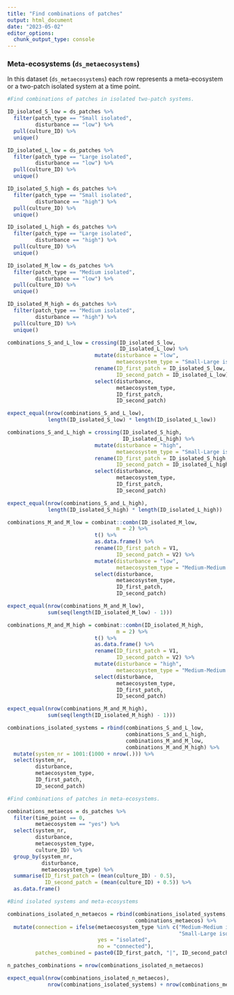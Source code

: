 ```yaml
---
title: "Find combinations of patches"
output: html_document
date: "2023-05-02"
editor_options: 
  chunk_output_type: console
---
```


### Meta-ecosystems (`ds_metaecosystems`)

In this dataset (`ds_metaecosystems`) each row represents a meta-ecosystem or a two-patch isolated system at a time point.

```r

#Find combinations of patches in isolated two-patch systems.

ID_isolated_S_low = ds_patches %>%
  filter(patch_type == "Small isolated",
         disturbance == "low") %>%
  pull(culture_ID) %>%
  unique()

ID_isolated_L_low = ds_patches %>%
  filter(patch_type == "Large isolated",
         disturbance == "low") %>%
  pull(culture_ID) %>%
  unique()

ID_isolated_S_high = ds_patches %>%
  filter(patch_type == "Small isolated",
         disturbance == "high") %>%
  pull(culture_ID) %>%
  unique()

ID_isolated_L_high = ds_patches %>%
  filter(patch_type == "Large isolated",
         disturbance == "high") %>%
  pull(culture_ID) %>%
  unique()

ID_isolated_M_low = ds_patches %>%
  filter(patch_type == "Medium isolated",
         disturbance == "low") %>%
  pull(culture_ID) %>%
  unique()

ID_isolated_M_high = ds_patches %>%
  filter(patch_type == "Medium isolated",
         disturbance == "high") %>%
  pull(culture_ID) %>%
  unique()

combinations_S_and_L_low = crossing(ID_isolated_S_low,
                                    ID_isolated_L_low) %>%
                            mutate(disturbance = "low",
                                   metaecosystem_type = "Small-Large isolated") %>%
                            rename(ID_first_patch = ID_isolated_S_low,
                                   ID_second_patch = ID_isolated_L_low) %>%
                            select(disturbance,
                                   metaecosystem_type,
                                   ID_first_patch,
                                   ID_second_patch)

expect_equal(nrow(combinations_S_and_L_low),
             length(ID_isolated_S_low) * length(ID_isolated_L_low))

combinations_S_and_L_high = crossing(ID_isolated_S_high,
                                     ID_isolated_L_high) %>%
                            mutate(disturbance = "high",
                                   metaecosystem_type = "Small-Large isolated") %>%
                            rename(ID_first_patch = ID_isolated_S_high,
                                   ID_second_patch = ID_isolated_L_high) %>%
                            select(disturbance,
                                   metaecosystem_type,
                                   ID_first_patch,
                                   ID_second_patch)

expect_equal(nrow(combinations_S_and_L_high),
             length(ID_isolated_S_high) * length(ID_isolated_L_high))

combinations_M_and_M_low = combinat::combn(ID_isolated_M_low,
                                   m = 2) %>%
                            t() %>%
                            as.data.frame() %>%
                            rename(ID_first_patch = V1,
                                   ID_second_patch = V2) %>%
                            mutate(disturbance = "low",
                                   metaecosystem_type = "Medium-Medium isolated") %>%
                            select(disturbance,
                                   metaecosystem_type,
                                   ID_first_patch,
                                   ID_second_patch)

expect_equal(nrow(combinations_M_and_M_low),
             sum(seq(length(ID_isolated_M_low) - 1)))

combinations_M_and_M_high = combinat::combn(ID_isolated_M_high,
                                   m = 2) %>%
                            t() %>%
                            as.data.frame() %>%
                            rename(ID_first_patch = V1,
                                   ID_second_patch = V2) %>%
                            mutate(disturbance = "high",
                                   metaecosystem_type = "Medium-Medium isolated") %>%
                            select(disturbance,
                                   metaecosystem_type,
                                   ID_first_patch,
                                   ID_second_patch)

expect_equal(nrow(combinations_M_and_M_high),
             sum(seq(length(ID_isolated_M_high) - 1)))

combinations_isolated_systems = rbind(combinations_S_and_L_low,
                                      combinations_S_and_L_high,
                                      combinations_M_and_M_low,
                                      combinations_M_and_M_high) %>%
  mutate(system_nr = 1001:(1000 + nrow(.))) %>%
  select(system_nr,
         disturbance,
         metaecosystem_type,
         ID_first_patch,
         ID_second_patch)
```

```r

#Find combinations of patches in meta-ecosystems.

combinations_metaecos = ds_patches %>%
  filter(time_point == 0,
         metaecosystem == "yes") %>%
  select(system_nr,
         disturbance,
         metaecosystem_type,
         culture_ID) %>%
  group_by(system_nr,
           disturbance,
           metaecosystem_type) %>%
  summarise(ID_first_patch = (mean(culture_ID) - 0.5),
            ID_second_patch = (mean(culture_ID) + 0.5)) %>%
  as.data.frame()
```

```r

#Bind isolated systems and meta-ecosystems

combinations_isolated_n_metaecos = rbind(combinations_isolated_systems,
                                         combinations_metaecos) %>%
  mutate(connection = ifelse(metaecosystem_type %in% c("Medium-Medium isolated",
                                                       "Small-Large isolated"),
                             yes = "isolated",
                             no = "connected"),
         patches_combined = paste0(ID_first_patch, "|", ID_second_patch))

n_patches_combinations = nrow(combinations_isolated_n_metaecos)

expect_equal(nrow(combinations_isolated_n_metaecos), 
             nrow(combinations_isolated_systems) + nrow(combinations_metaecos))
```